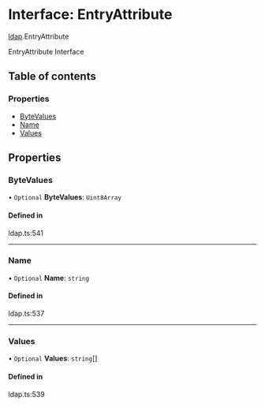 # Interface: EntryAttribute

[ldap](/templates/protocols/javascript/modules/ldap.md).EntryAttribute

EntryAttribute Interface

## Table of contents

### Properties

- [ByteValues](/templates/protocols/javascript/modules/ldap.EntryAttribute.md#bytevalues)
- [Name](/templates/protocols/javascript/modules/ldap.EntryAttribute.md#name)
- [Values](/templates/protocols/javascript/modules/ldap.EntryAttribute.md#values)

## Properties

### ByteValues

• `Optional` **ByteValues**: `Uint8Array`

#### Defined in

ldap.ts:541

___

### Name

• `Optional` **Name**: `string`

#### Defined in

ldap.ts:537

___

### Values

• `Optional` **Values**: `string`[]

#### Defined in

ldap.ts:539
